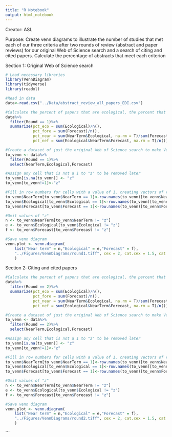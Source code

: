 ```yaml
---
title: "R Notebook"
output: html_notebook
---
```

Creator: ASL

Purpose: Create venn diagrams to illustrate the number of studies that met each of our three criteria after two rounds of review (abstract and paper reviews) for our original Web of Science search and a search of citing and cited papers. Calculate the percentage of abstracts that meet each criterion

Section 1: Original Web of Science search

```r
# Load necessary libraries
library(VennDiagram)
library(tidyverse)
library(readxl)

#Read in data
data<-read.csv("../Data/abstract_review_all_papers_EDI.csv")

#Calculate the percent of papers that are ecological, the percent that are forecassts, the percent of ecological forecasts that are near-term, and the percent of all papers that are near-term ecological forecasts
data%>%
  filter(Round == 1)%>%
  summarize(pct_eco = sum(Ecological)/n(),
            pct_fore = sum(Forecast)/n(),
            pct_near = sum(NearTerm&Ecological, na.rm = T)/sum(Forecast&Ecological),
            pct_nef = sum(Ecological&NearTerm&Forecast, na.rm = T)/n())

#Create a dataset of just the original Web of Science search to make Venn Diagram
to_venn <- data%>%
  filter(Round == 1)%>%
  select(NearTerm,Ecological,Forecast)

#Assign any cell that is not a 1 to "z" to be removed later
to_venn[is.na(to_venn)] <- "z"
to_venn[to_venn!=1]<-"z"

#Fill in row numbers for cells with a value of 1, creating vectors of row numbers that meet each criterion
to_venn$NearTerm[to_venn$NearTerm == 1]<-row.names(to_venn)[to_venn$NearTerm == 1]
to_venn$Ecological[to_venn$Ecological == 1]<-row.names(to_venn)[to_venn$Ecological == 1]
to_venn$Forecast[to_venn$Forecast == 1]<-row.names(to_venn)[to_venn$Forecast == 1]

#Omit values of "z"
n <- to_venn$NearTerm[to_venn$NearTerm != "z"]
e <- to_venn$Ecological[to_venn$Ecological != "z"]
f <- to_venn$Forecast[to_venn$Forecast != "z"]

#Save venn diagram
venn.plot <- venn.diagram(
	list("Near term" = n,"Ecological" = e,"Forecast" = f), 
	"../Figures/VennDiagrams/round1.tiff", cex = 2, cat.cex = 1.5, cat.dist = c(.03,0.1,0.06), cat.pos = c(320,40,160),margin = .1
	)
```

Section 2: Citing and cited papers
```r
#Calculate the percent of papers that are ecological, the percent that are forecassts, the percent of ecological forecasts that are near-term, and the percent of all papers that are near-term ecological forecasts
data%>%
  filter(Round == 2)%>%
  summarize(pct_eco = sum(Ecological)/n(),
            pct_fore = sum(Forecast)/n(),
            pct_near = sum(NearTerm&Ecological, na.rm = T)/sum(Forecast&Ecological),
            pct_nef = sum(Ecological&NearTerm&Forecast, na.rm = T)/n())

#Create a dataset of just the original Web of Science search to make Venn Diagram
to_venn <- data%>%
  filter(Round == 2)%>%
  select(NearTerm,Ecological,Forecast)

#Assign any cell that is not a 1 to "z" to be removed later
to_venn[is.na(to_venn)] <- "z"
to_venn[to_venn!=1]<-"z"

#Fill in row numbers for cells with a value of 1, creating vectors of row numbers that meet each criterion
to_venn$NearTerm[to_venn$NearTerm == 1]<-row.names(to_venn)[to_venn$NearTerm == 1]
to_venn$Ecological[to_venn$Ecological == 1]<-row.names(to_venn)[to_venn$Ecological == 1]
to_venn$Forecast[to_venn$Forecast == 1]<-row.names(to_venn)[to_venn$Forecast == 1]

#Omit values of "z"
n <- to_venn$NearTerm[to_venn$NearTerm != "z"]
e <- to_venn$Ecological[to_venn$Ecological != "z"]
f <- to_venn$Forecast[to_venn$Forecast != "z"]

#Save venn diagram
venn.plot <- venn.diagram(
	list("Near term" = n,"Ecological" = e,"Forecast" = f), 
	"../Figures/VennDiagrams/round2.tiff", cex = 2, cat.cex = 1.5, cat.dist = c(.03,0.1,0.06), cat.pos = c(320,40,160),margin = .1
	)
```
```
